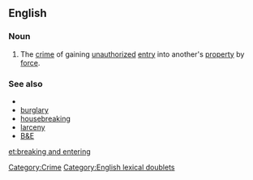 ==English==
===Noun===
{{en-noun|sg=[[breaking]] and [[entering]]|-}}
# {{idiomatic|legal}} The [[crime]] of gaining [[unauthorized]] [[entry]] into another's [[property]] by [[force]].

===See also===
* {{pedia}}
* [[burglary]]
* [[housebreaking]]
* [[larceny]]
* [[B&E]]

[[Category:Crime]]
[[Category:English lexical doublets]]
[[et:breaking and entering]]